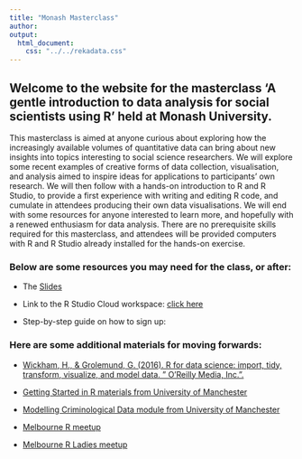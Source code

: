 ```yaml
---
title: "Monash Masterclass"
author: 
output:
  html_document:
    css: "../../rekadata.css"
---
```


## Welcome to the website for the masterclass 'A gentle introduction to data analysis for social scientists using R' held at Monash University. 

This masterclass is aimed at anyone curious about exploring how the increasingly available volumes of quantitative data can bring about new insights into topics interesting to social science researchers. We will explore some recent examples of creative forms of data collection, visualisation, and analysis aimed to inspire ideas for applications to participants' own research. We will then follow with a hands-on introduction to R and R Studio, to provide a first experience with writing and editing R code, and cumulate in attendees producing their own data visualisations. We will end with some resources for anyone interested to learn more, and hopefully with a renewed enthusiasm for data analysis. There are no prerequisite skills required for this masterclass, and attendees will be provided computers with R and R Studio already installed for the hands-on exercise.

### Below are some resources you may need for the class, or after:

- The [Slides](https://www.dropbox.com/s/ksv8fnpxlqgzywn/getting_friendly_with_data.pptx?dl=1)

- Link to the R Studio Cloud workspace:  [click here](https://rstudio.cloud/spaces/53522/join?access_code=M08YYAUtEQKJSvGDgOaXEABbXDX52zrRkCj%2BQmIB) 

- Step-by-step guide on how to sign up:

### Here are some additional materials for moving forwards: 

- [Wickham, H., & Grolemund, G. (2016). R for data science: import, tidy, transform, visualize, and model data. " O'Reilly Media, Inc.".](https://r4ds.had.co.nz/)

- [Getting Started in R materials from University of Manchester](https://rcatlord.github.io/GSinR/)

- [Modelling Criminological Data module from University of Manchester](https://jjmedinaariza.github.io/modelling_book/)

- [Melbourne R meetup](https://www.meetup.com/MelbURN-Melbourne-Users-of-R-Network/)

- [Melbourne R Ladies meetup](https://www.meetup.com/rladies-melbourne/)

